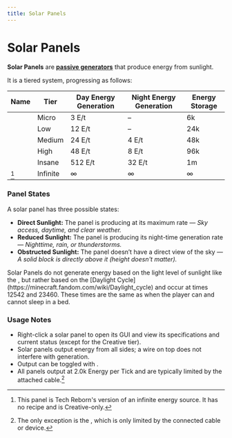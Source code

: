 ```yaml
---
title: Solar Panels
---
```


<ItemImage file="solar_panels" alt="Solar Panels" size="200" />

# Solar Panels

**Solar Panels** are **[passive generators](/docs/blocks/generators/passive_generators)** that produce energy from sunlight.

It is a tiered system, progressing as follows:

| Name | Tier | Day Energy Generation | Night Energy Generation | Energy Storage |
|------|------|------------------------|--------------------------|----------------|
| <McItem slug="techreborn:basic_solar_panel" inline={true}/> | Micro | 3 E/t | – | <tooltip title="6,000">6k</tooltip> |
| <McItem slug="techreborn:advanced_solar_panel" inline={true}/> | Low | 12 E/t | – | <tooltip title="24,000">24k</tooltip> |
| <McItem slug="techreborn:industrial_solar_panel" inline={true}/> | Medium | 24 E/t | 4 E/t | <tooltip title="48,000">48k</tooltip> |
| <McItem slug="techreborn:ultimate_solar_panel" inline={true}/> | High | 48 E/t | 8 E/t | <tooltip title="96,000">96k</tooltip> |
| <McItem slug="techreborn:quantum_solar_panel" inline={true}/> | Insane | 512 E/t | 32 E/t | <tooltip title="1,000,000">1m</tooltip> |
| <McItem slug="techreborn:creative_solar_panel" inline={true}/>[^1] | Infinite | ∞ | ∞ | ∞ |

### Panel States

A solar panel has three possible states:

- **Direct Sunlight:** The panel is producing at its maximum rate — *Sky access, daytime, and clear weather.*
- **Reduced Sunlight:** The panel is producing its night-time generation rate — *Nighttime, rain, or thunderstorms.*
- **Obstructed Sunlight:** The panel doesn’t have a direct view of the sky — *A solid block is directly above it (height doesn't matter).*

<callout type="info" title="Day & Night">
Solar Panels do not generate energy based on the light level of sunlight like the <McItem slug="minecraft:Daylight_Detector" inline={true}/>, but rather based on the [Daylight Cycle](https://minecraft.fandom.com/wiki/Daylight_cycle) and occur at times 12542 and 23460.  
These times are the same as when the player can and cannot sleep in a bed.
</callout>

### Usage Notes

- Right-click a solar panel to open its GUI and view its specifications and current status (except for the Creative tier).
- Solar panels output energy from all sides; a wire on top does not interfere with generation.
- Output can be toggled with <McItem slug="minecraft:redstone" inline={true}/>.
- All panels output at <tooltip title="2,048">2.0k</tooltip> Energy per Tick and are typically limited by the attached cable.[^2]

[^1]: This panel is Tech Reborn's version of an infinite energy source. It has no recipe and is Creative-only.  
[^2]: The only exception is the <McItem slug="techreborn:Creative_Solar_Panel" inline={true}/>, which is only limited by the connected cable or device.
